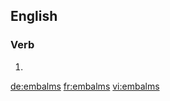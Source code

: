 ==English==

===Verb===
{{head|en}}

# {{en-third-person singular of|embalm}}

[[de:embalms]]
[[fr:embalms]]
[[vi:embalms]]